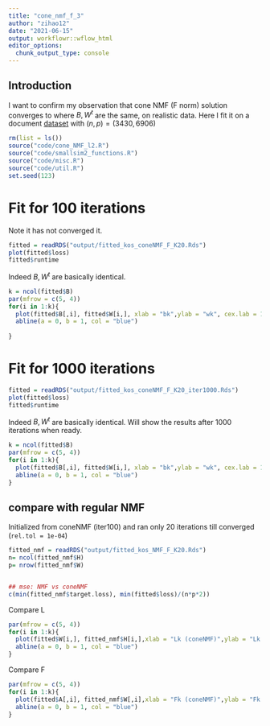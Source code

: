 ```yaml
---
title: "cone_nmf_f_3"
author: "zihao12"
date: "2021-06-15"
output: workflowr::wflow_html
editor_options:
  chunk_output_type: console
---
```


## Introduction
I want to confirm my observation that cone NMF (F norm) solution converges to where $B, W^t$ are the same, on realistic data. Here I fit it on a document [dataset](https://zihao12.github.io/ebpmf_data_analysis/kos_K20_ebpmf.alpha_v0.3.8.html) with $(n, p) = (3430, 6906)$

```r
rm(list = ls())
source("code/cone_NMF_l2.R")
source("code/smallsim2_functions.R")
source("code/misc.R")
source("code/util.R")
set.seed(123)
```


# Fit for 100 iterations
Note it has not converged it. 
```r
fitted = readRDS("output/fitted_kos_coneNMF_F_K20.Rds")
plot(fitted$loss)
fitted$runtime
```

Indeed $B, W^t$ are basically identical.   
```r
k = ncol(fitted$B)
par(mfrow = c(5, 4))
for(i in 1:k){
  plot(fitted$B[,i], fitted$W[i,], xlab = "bk",ylab = "wk", cex.lab = 1)
  abline(a = 0, b = 1, col = "blue")
  
}
```


# Fit for 1000 iterations
```r
fitted = readRDS("output/fitted_kos_coneNMF_F_K20_iter1000.Rds")
plot(fitted$loss)
fitted$runtime
```

Indeed $B, W^t$ are basically identical. Will show the results after 1000 iterations when ready.
```r
k = ncol(fitted$B)
par(mfrow = c(5, 4))
for(i in 1:k){
  plot(fitted$B[,i], fitted$W[i,], xlab = "bk",ylab = "wk", cex.lab = 1)
  abline(a = 0, b = 1, col = "blue")
}
```

##  compare with regular NMF
Initialized from coneNMF (iter100) and ran only 20 iterations till converged (`rel.tol = 1e-04`)
```r
fitted_nmf = readRDS("output/fitted_kos_NMF_F_K20.Rds")
n= ncol(fitted_nmf$H)
p= nrow(fitted_nmf$W)


## mse: NMF vs coneNMF
c(min(fitted_nmf$target.loss), min(fitted$loss)/(n*p*2))
```


Compare L
```r
par(mfrow = c(5, 4))
for(i in 1:k){
  plot(fitted$W[i,], fitted_nmf$H[i,],xlab = "Lk (coneNMF)",ylab = "Lk (NMF)", cex.lab = 1)
  abline(a = 0, b = 1, col = "blue")
}
```


Compare F
```r
par(mfrow = c(5, 4))
for(i in 1:k){
  plot(fitted$A[,i], fitted_nmf$W[,i],xlab = "Fk (coneNMF)",ylab = "Fk (NMF)", cex.lab = 1)
  abline(a = 0, b = 1, col = "blue")
}
```


